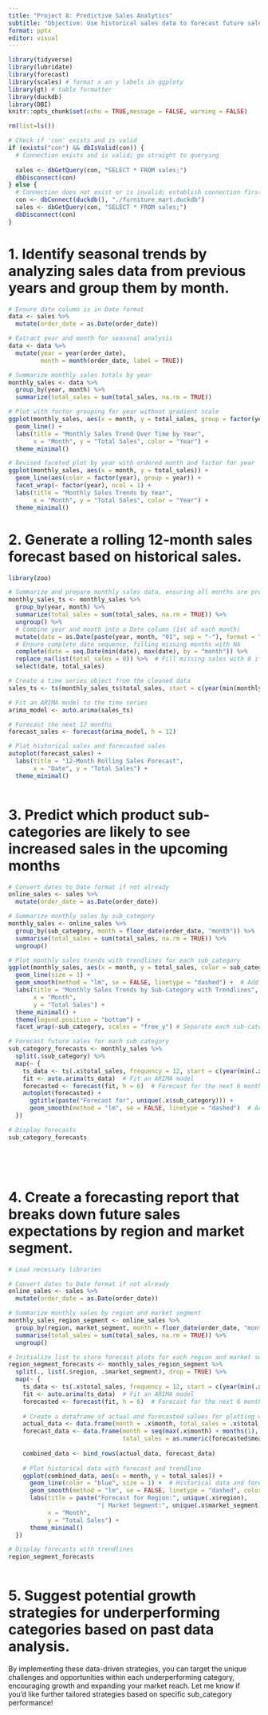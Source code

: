 ---
title: "Project 8: Predictive Sales Analytics"
subtitle: "Objective: Use historical sales data to forecast future sales and trends"
format: pptx
editor: visual
---

```{r setup}
library(tidyverse)
library(lubridate)
library(forecast)
library(scales) # format x an y labels in ggploty
library(gt) # table formatter
library(duckdb)
library(DBI)
knitr::opts_chunk$set(echo = TRUE,message = FALSE, warning = FALSE)
```

```{r}
rm(list=ls())
```
```{r}
# Check if 'con' exists and is valid
if (exists("con") && dbIsValid(con)) {
  # Connection exists and is valid; go straight to querying
  
  sales <- dbGetQuery(con, "SELECT * FROM sales;")
  dbDisconnect(con)
} else {
  # Connection does not exist or is invalid; establish connection first
  con <- dbConnect(duckdb(), "./furniture_mart.duckdb")
  sales <- dbGetQuery(con, "SELECT * FROM sales;")
  dbDisconnect(con)
}
```

# 1. Identify seasonal trends by analyzing sales data from previous years and group them by month.

```{r}

# Ensure date column is in Date format
data <- sales %>% 
  mutate(order_date = as.Date(order_date))

# Extract year and month for seasonal analysis
data <- data %>%
  mutate(year = year(order_date),
         month = month(order_date, label = TRUE))

# Summarize monthly sales totals by year
monthly_sales <- data %>%
  group_by(year, month) %>%
  summarize(total_sales = sum(total_sales, na.rm = TRUE))
```
```{r}
# Plot with factor grouping for year without gradient scale
ggplot(monthly_sales, aes(x = month, y = total_sales, group = factor(year), color = factor(year))) +
  geom_line() +
  labs(title = "Monthly Sales Trend Over Time by Year",
       x = "Month", y = "Total Sales", color = "Year") +
  theme_minimal()

```
```{r}
# Revised faceted plot by year with ordered month and factor for year
ggplot(monthly_sales, aes(x = month, y = total_sales)) +
  geom_line(aes(color = factor(year), group = year)) +
  facet_wrap(~ factor(year), ncol = 1) +
  labs(title = "Monthly Sales Trends by Year",
       x = "Month", y = "Total Sales", color = "Year") +
  theme_minimal()
```


# 2. Generate a rolling 12-month sales forecast based on historical sales.


```{r}
library(zoo)

# Summarize and prepare monthly sales data, ensuring all months are present
monthly_sales_ts <- monthly_sales %>%
  group_by(year, month) %>%
  summarize(total_sales = sum(total_sales, na.rm = TRUE)) %>%
  ungroup() %>%
  # Combine year and month into a Date column (1st of each month)
  mutate(date = as.Date(paste(year, month, "01", sep = "-"), format = "%Y-%b-%d")) %>%
  # Ensure complete date sequence, filling missing months with NA
  complete(date = seq.Date(min(date), max(date), by = "month")) %>%
  replace_na(list(total_sales = 0)) %>%  # Fill missing sales with 0 if appropriate
  select(date, total_sales)

# Create a time series object from the cleaned data
sales_ts <- ts(monthly_sales_ts$total_sales, start = c(year(min(monthly_sales_ts$date)), month(min(monthly_sales_ts$date))), frequency = 12)

# Fit an ARIMA model to the time series
arima_model <- auto.arima(sales_ts)

# Forecast the next 12 months
forecast_sales <- forecast(arima_model, h = 12)

# Plot historical sales and forecasted sales
autoplot(forecast_sales) +
  labs(title = "12-Month Rolling Sales Forecast",
       x = "Date", y = "Total Sales") +
  theme_minimal()



```

# 3. Predict which product sub-categories are likely to see increased sales in the upcoming months

```{r}

# Convert dates to Date format if not already
online_sales <- sales %>%
  mutate(order_date = as.Date(order_date))

# Summarize monthly sales by sub_category
monthly_sales <- online_sales %>%
  group_by(sub_category, month = floor_date(order_date, "month")) %>%
  summarise(total_sales = sum(total_sales, na.rm = TRUE)) %>%
  ungroup()

# Plot monthly sales trends with trendlines for each sub_category
ggplot(monthly_sales, aes(x = month, y = total_sales, color = sub_category)) +
  geom_line(size = 1) +
  geom_smooth(method = "lm", se = FALSE, linetype = "dashed") +  # Add trendline
  labs(title = "Monthly Sales Trends by Sub-Category with Trendlines",
       x = "Month",
       y = "Total Sales") +
  theme_minimal() +
  theme(legend.position = "bottom") +
  facet_wrap(~sub_category, scales = "free_y") # Separate each sub-category in a facet

# Forecast future sales for each sub_category
sub_category_forecasts <- monthly_sales %>%
  split(.$sub_category) %>%
  map(~ {
    ts_data <- ts(.x$total_sales, frequency = 12, start = c(year(min(.x$month)), month(min(.x$month))))
    fit <- auto.arima(ts_data)  # Fit an ARIMA model
    forecasted <- forecast(fit, h = 6)  # Forecast for the next 6 months
    autoplot(forecasted) + 
      ggtitle(paste("Forecast for", unique(.x$sub_category))) + 
      geom_smooth(method = "lm", se = FALSE, linetype = "dashed")  # Add trendline to forecast plot
  })

# Display forecasts
sub_category_forecasts






```

# 4. Create a forecasting report that breaks down future sales expectations by region and market  segment.

```{r}
# Load necessary libraries

# Convert dates to Date format if not already
online_sales <- sales %>%
  mutate(order_date = as.Date(order_date))

# Summarize monthly sales by region and market segment
monthly_sales_region_segment <- online_sales %>%
  group_by(region, market_segment, month = floor_date(order_date, "month")) %>%
  summarise(total_sales = sum(total_sales, na.rm = TRUE)) %>%
  ungroup()

# Initialize list to store forecast plots for each region and market segment
region_segment_forecasts <- monthly_sales_region_segment %>%
  split(., list(.$region, .$market_segment), drop = TRUE) %>%
  map(~ {
    ts_data <- ts(.x$total_sales, frequency = 12, start = c(year(min(.x$month)), month(min(.x$month))))
    fit <- auto.arima(ts_data)  # Fit an ARIMA model
    forecasted <- forecast(fit, h = 6)  # Forecast for the next 6 months
    
    # Create a dataframe of actual and forecasted values for plotting with trendline
    actual_data <- data.frame(month = .x$month, total_sales = .x$total_sales)
    forecast_data <- data.frame(month = seq(max(.x$month) + months(1), length.out = 6, by = "month"),
                                total_sales = as.numeric(forecasted$mean))
    
    combined_data <- bind_rows(actual_data, forecast_data)
    
    # Plot historical data with forecast and trendline
    ggplot(combined_data, aes(x = month, y = total_sales)) +
      geom_line(color = "blue", size = 1) +  # Historical data and forecast line
      geom_smooth(method = "lm", se = FALSE, linetype = "dashed", color = "red") +  # Trendline
      labs(title = paste("Forecast for Region:", unique(.x$region), 
                         "| Market Segment:", unique(.x$market_segment)),
           x = "Month",
           y = "Total Sales") +
      theme_minimal()
  })

# Display forecasts with trendlines
region_segment_forecasts



```

# 5. Suggest potential growth strategies for underperforming categories based on past data analysis.


By implementing these data-driven strategies, you can target the unique challenges and opportunities within each underperforming category, encouraging growth and expanding your market reach. Let me know if you’d like further tailored strategies based on specific sub_category performance!